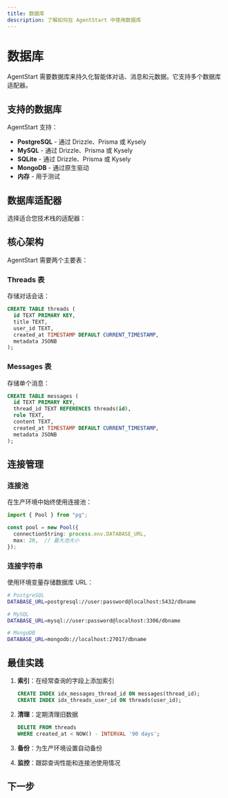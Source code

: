 ```yaml
---
title: 数据库
description: 了解如何在 AgentStart 中使用数据库
---
```


# 数据库

AgentStart 需要数据库来持久化智能体对话、消息和元数据。它支持多个数据库适配器。

## 支持的数据库

AgentStart 支持：

- **PostgreSQL** - 通过 Drizzle、Prisma 或 Kysely
- **MySQL** - 通过 Drizzle、Prisma 或 Kysely  
- **SQLite** - 通过 Drizzle、Prisma 或 Kysely
- **MongoDB** - 通过原生驱动
- **内存** - 用于测试

## 数据库适配器

选择适合您技术栈的适配器：

<Cards>
  <Card title="Drizzle" href="/docs/databases/drizzle" />
  <Card title="Prisma" href="/docs/databases/prisma" />
  <Card title="PostgreSQL" href="/docs/databases/postgresql" />
  <Card title="MongoDB" href="/docs/databases/mongodb" />
</Cards>

## 核心架构

AgentStart 需要两个主要表：

### Threads 表

存储对话会话：

```sql
CREATE TABLE threads (
  id TEXT PRIMARY KEY,
  title TEXT,
  user_id TEXT,
  created_at TIMESTAMP DEFAULT CURRENT_TIMESTAMP,
  metadata JSONB
);
```

### Messages 表

存储单个消息：

```sql
CREATE TABLE messages (
  id TEXT PRIMARY KEY,
  thread_id TEXT REFERENCES threads(id),
  role TEXT,
  content TEXT,
  created_at TIMESTAMP DEFAULT CURRENT_TIMESTAMP,
  metadata JSONB
);
```

## 连接管理

### 连接池

在生产环境中始终使用连接池：

```ts
import { Pool } from "pg";

const pool = new Pool({
  connectionString: process.env.DATABASE_URL,
  max: 20,  // 最大池大小
});
```

### 连接字符串

使用环境变量存储数据库 URL：

```bash
# PostgreSQL
DATABASE_URL=postgresql://user:password@localhost:5432/dbname

# MySQL
DATABASE_URL=mysql://user:password@localhost:3306/dbname

# MongoDB
DATABASE_URL=mongodb://localhost:27017/dbname
```

## 最佳实践

1. **索引**：在经常查询的字段上添加索引
   ```sql
   CREATE INDEX idx_messages_thread_id ON messages(thread_id);
   CREATE INDEX idx_threads_user_id ON threads(user_id);
   ```

2. **清理**：定期清理旧数据
   ```sql
   DELETE FROM threads 
   WHERE created_at < NOW() - INTERVAL '90 days';
   ```

3. **备份**：为生产环境设置自动备份

4. **监控**：跟踪查询性能和连接池使用情况

## 下一步

<Cards>
  <Card title="Drizzle 适配器" href="/docs/databases/drizzle" />
  <Card title="Prisma 适配器" href="/docs/databases/prisma" />
</Cards>
